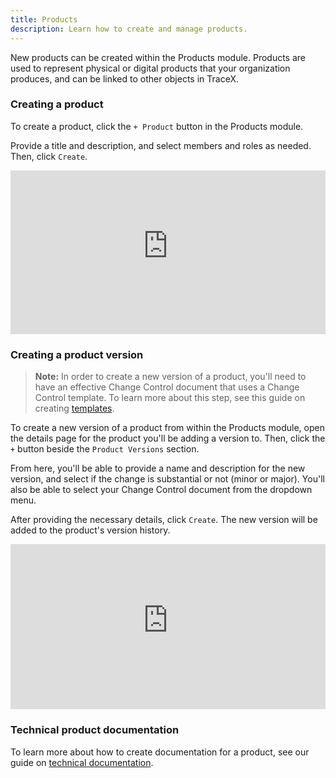 ```yaml
---
title: Products
description: Learn how to create and manage products.
---
```


New products can be created within the Products module. Products are used to represent physical or digital products that your organization produces, and can be linked to other objects in TraceX.

### Creating a product

To create a product, click the `+ Product` button in the Products module.

Provide a title and description, and select members and roles as needed. Then, click `Create`.

<div style="position: relative; padding-top: 52.02231520223152%;">
  <iframe
    src="https://customer-davn16od7sue0s1k.cloudflarestream.com/208c8c7d482fdec2ebcb093b983f0097/iframe?poster=https%3A%2F%2Fcustomer-davn16od7sue0s1k.cloudflarestream.com%2F208c8c7d482fdec2ebcb093b983f0097%2Fthumbnails%2Fthumbnail.jpg%3Ftime%3D%26height%3D600"
    loading="lazy"
    style="border: none; position: absolute; top: 0; left: 0; height: 100%; width: 100%;"
    allow="accelerometer; gyroscope; autoplay; encrypted-media; picture-in-picture;"
    allowfullscreen="true"
  ></iframe>
</div>

### Creating a product version

> **Note:** In order to create a new version of a product, you'll need to have an effective Change Control document that uses a Change Control template. To learn more about this step, see this guide on creating [templates](/eqms/templates).

To create a new version of a product from within the Products module, open the details page for the product you'll be adding a version to. Then, click the `+` button beside the `Product Versions` section.

From here, you'll be able to provide a name and description for the new version, and select if the change is substantial or not (minor or major). You'll also be able to select your Change Control document from the dropdown menu.

After providing the necessary details, click `Create`. The new version will be added to the product's version history.

<div style="position: relative; padding-top: 52.43393602225312%;">
  <iframe
    src="https://customer-davn16od7sue0s1k.cloudflarestream.com/2c2b61d7f61a03506f7c2eac8da1a21c/iframe?poster=https%3A%2F%2Fcustomer-davn16od7sue0s1k.cloudflarestream.com%2F2c2b61d7f61a03506f7c2eac8da1a21c%2Fthumbnails%2Fthumbnail.jpg%3Ftime%3D%26height%3D600"
    loading="lazy"
    style="border: none; position: absolute; top: 0; left: 0; height: 100%; width: 100%;"
    allow="accelerometer; gyroscope; autoplay; encrypted-media; picture-in-picture;"
    allowfullscreen="true"
  ></iframe>
</div>

### Technical product documentation

To learn more about how to create documentation for a product, see our guide on [technical documentation](/eqms/technical-documentation).
